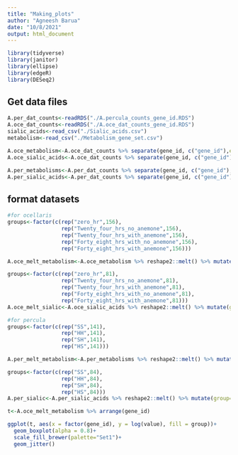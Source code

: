 ```yaml
---
title: "Making_plots"
author: "Agneesh Barua"
date: "10/8/2021"
output: html_document
---
```

```r
library(tidyverse)
library(janitor)
library(ellipse)
library(edgeR)
library(DESeq2)
```

## Get data files
```r
A.per_dat_counts<-readRDS("./A.percula_counts_gene_id.RDS")
A.oce_dat_counts<-readRDS("./A.oce_dat_counts_gene_id.RDS")
sialic_acids<-read_csv("./Sialic_acids.csv")
metabolism<-read_csv("./Metabolism_gene_set.csv")

A.oce_metabolism<-A.oce_dat_counts %>% separate(gene_id, c("gene_id"),extra = 'drop') %>% filter(gene_id %in% metabolism$A.oce_gene_id)
A.oce_sialic_acids<-A.oce_dat_counts %>% separate(gene_id, c("gene_id"),extra = 'drop') %>% filter(gene_id %in% sialic_acids$A.oce_gene_id)

A.per_metabolisms<-A.per_dat_counts %>% separate(gene_id, c("gene_id"),extra = 'drop') %>% filter(gene_id %in% metabolism$A.per_gene_id)
A.per_sialic_acids<-A.per_dat_counts %>% separate(gene_id, c("gene_id"),extra = 'drop') %>% filter(gene_id %in% sialic_acids$A.per_gene_id)

```

## format datasets
```r
#for ocellaris
groups<-factor(c(rep("zero_hr",156),
                 rep("Twenty_four_hrs_no_anemone",156),
                 rep("Twenty_four_hrs_with_anemone",156),
                 rep("Forty_eight_hrs_with_no_anemone",156),
                 rep("Forty_eight_hrs_with_anemone",156)))

A.oce_melt_metabolism<-A.oce_metabolism %>% reshape2::melt() %>% mutate(group=groups) %>% select(-variable)

groups<-factor(c(rep("zero_hr",81),
                 rep("Twenty_four_hrs_no_anemone",81),
                 rep("Twenty_four_hrs_with_anemone",81),
                 rep("Forty_eight_hrs_with_no_anemone",81),
                 rep("Forty_eight_hrs_with_anemone",81)))
A.oce_melt_sialic<-A.oce_sialic_acids %>% reshape2::melt() %>% mutate(group=groups) %>% select(-variable)

#for percula
groups<-factor(c(rep("SS",141),
                 rep("HH",141),
                 rep("SH",141),
                 rep("HS",141)))

A.per_melt_metabolism<-A.per_metabolisms %>% reshape2::melt() %>% mutate(group=groups) %>% select(-variable)

groups<-factor(c(rep("SS",84),
                 rep("HH",84),
                 rep("SH",84),
                 rep("HS",84)))
A.per_sialic<-A.per_sialic_acids %>% reshape2::melt() %>% mutate(group=groups) %>% select(-variable)
```

```r
t<-A.oce_melt_metabolism %>% arrange(gene_id)

ggplot(t, aes(x = factor(gene_id), y = log(value), fill = group))+
  geom_boxplot(alpha = 0.8)+
  scale_fill_brewer(palette="Set1")+
  geom_jitter()


```
